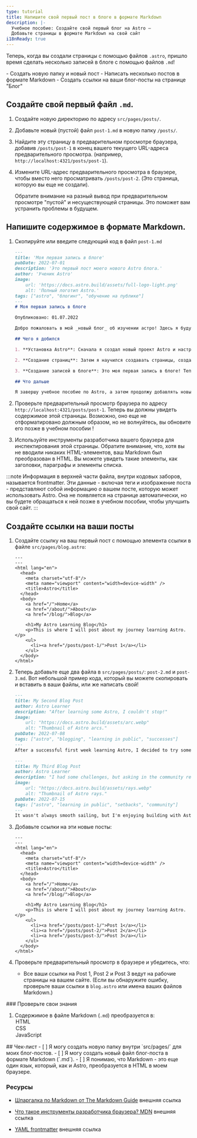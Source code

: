 ```yaml
---
type: tutorial
title: Напишите свой первый пост в блоге в формате Markdown
description: |-
  Учебное пособие: Создайте свой первый блог на Astro —
  Добавьте страницы в формате Markdown на свой сайт
i18nReady: true
---
```




Теперь, когда вы создали страницы с помощью файлов `.astro`, пришло время сделать несколько записей в блоге с помощью файлов `.md`!

<PreCheck>
  - Создать новую папку и новый пост
  - Написать несколько постов в формате Markdown
  - Создать ссылки на ваши блог-посты на странице "Блог"
</PreCheck>

## Создайте свой первый файл `.md`.

1. Создайте новую директорию по адресу `src/pages/posts/`. 

2. Добавьте новый (пустой) файл `post-1.md` в новую папку `/posts/`.

3. Найдите эту страницу в предварительном просмотре браузера, добавив `/posts/post-1` в конец вашего текущего URL-адреса предварительного просмотра. (например, `http://localhost:4321/posts/post-1`).

4. Измените URL-адрес предварительного просмотра в браузере, чтобы вместо него просматривать `/posts/post-2`. (Это страница, которую вы еще не создали). 

   Обратите внимание на разный вывод при предварительном просмотре "пустой" и несуществующей страницы. Это поможет вам устранить проблемы в будущем.


## Напишите содержимое в формате Markdown.

1. Скопируйте или введите следующий код в файл `post-1.md`

    ```markdown title="src/pages/posts/post-1.md"
    ---
    title: 'Моя первая запись в блоге'
    pubDate: 2022-07-01
    description: 'Это первый пост моего нового Astro блога.'
    author: 'Ученик Astro'
    image:
        url: 'https://docs.astro.build/assets/full-logo-light.png'
        alt: 'Полный логотип Astro.'
    tags: ["astro", "блогинг", "обучение на публике"]
    ---
    # Моя первая запись в блоге

    Опубликовано: 01.07.2022

    Добро пожаловать в мой _новый блог_ об изучении астро! Здесь я буду рассказывать о своем учебном пути, пока я создаю новый сайт.

    ## Чего я добился

    1. **Установка Astro**: Сначала я создал новый проект Astro и настроил свои учетные записи в Интернете.

    2. **Создание страниц**: Затем я научился создавать страницы, создавая новые файлы `.astro` и помещая их в папку `src/pages/`.

    3. **Создание записей в блоге**: Это моя первая запись в блоге! Теперь у меня есть страницы Astro и посты в формате Markdown!

    ## Что дальше

    Я завершу учебное пособие по Astro, а затем продолжу добавлять новые записи. Следите за обновлениями.
    ```

2. Проверьте предварительный просмотр браузера по адресу `http://localhost:4321/posts/post-1`. Теперь вы должны увидеть содержимое этой страницы. Возможно, оно еще не отформатировано должным образом, но не волнуйтесь, вы обновите его позже в учебном пособии	!

3. Используйте инструменты разработчика вашего браузера для инспектирования этой страницы. Обратите внимание, что, хотя вы не вводили никаких HTML-элементов, ваш Markdown был преобразован в HTML. Вы можете увидеть такие элементы, как заголовки, параграфы и элементы списка.	

:::note
Информация в верхней части файла, внутри кодовых заборов, называется frontmatter. Эти данные - включая теги и изображение поста - представляют собой информацию *о* вашем посте, которую может использовать Astro. Она не появляется на странице автоматически, но вы будете обращаться к ней позже в учебном пособии, чтобы улучшить свой сайт. 
:::

## Создайте ссылки на ваши посты

1. Создайте ссылку на ваш первый пост с помощью элемента ссылки в файле `src/pages/blog.astro`:
 
    ```astro title="src/pages/blog.astro" ins={16-18}
    ---
    ---
    <html lang="en">
      <head>
        <meta charset="utf-8"/>
        <meta name="viewport" content="width=device-width" />
        <title>Astro</title>
      </head>
      <body>
        <a href="/">Home</a>
        <a href="/about/">About</a>
        <a href="/blog/">Blog</a>

        <h1>My Astro Learning Blog</h1>
        <p>This is where I will post about my journey learning Astro.</p>
        <ul>
          <li><a href="/posts/post-1/">Post 1</a></li>
        </ul>
      </body>
    </html>
    ```
2. Теперь добавьте еще два файла в `src/pages/posts/`: `post-2.md` и `post-3.md`. Вот небольшой пример кода, который вы можете скопировать и вставить в ваши файлы, или же написать свой!

    ```md title="src/pages/posts/post-2.md"
    ---
    title: My Second Blog Post
    author: Astro Learner
    description: "After learning some Astro, I couldn't stop!"
    image: 
        url: "https://docs.astro.build/assets/arc.webp"
        alt: "Thumbnail of Astro arcs."
    pubDate: 2022-07-08
    tags: ["astro", "blogging", "learning in public", "successes"]
    ---
    After a successful first week learning Astro, I decided to try some more. I wrote and imported a small component from memory!
    ```

    ```md title="src/pages/posts/post-3.md"
    ---
    title: My Third Blog Post
    author: Astro Learner
    description: "I had some challenges, but asking in the community really helped!"
    image: 
        url: "https://docs.astro.build/assets/rays.webp"
        alt: "Thumbnail of Astro rays."
    pubDate: 2022-07-15
    tags: ["astro", "learning in public", "setbacks", "community"]
    ---
    It wasn't always smooth sailing, but I'm enjoying building with Astro. And, the [Discord community](https://astro.build/chat) is really friendly and helpful!
    ```

3. Добавьте ссылки на эти новые посты:

    ```astro title="src/pages/blog.astro" ins={18-19}
    ---
    ---
    <html lang="en">
      <head>
        <meta charset="utf-8"/>
        <meta name="viewport" content="width=device-width" />
        <title>Astro</title>
      </head>
      <body>
        <a href="/">Home</a>
        <a href="/about/">About</a>
        <a href="/blog/">Blog</a>

        <h1>My Astro Learning Blog</h1>
        <p>This is where I will post about my journey learning Astro.</p>
        <ul>
          <li><a href="/posts/post-1/">Post 1</a></li>
          <li><a href="/posts/post-2/">Post 2</a></li>
          <li><a href="/posts/post-3/">Post 3</a></li>
        </ul>
      </body>
    </html>
    ```

4. Проверьте предварительный просмотр в браузере и убедитесь, что:

   - Все ваши ссылки на Post 1, Post 2 и Post 3 ведут на рабочие страницы на вашем сайте. (Если вы обнаружите ошибку, проверьте ваши ссылки в `blog.astro` или имена ваших файлов Markdown.)

<Box icon="question-mark">
### Проверьте свои знания

1. Содержимое в файле Markdown (`.md`) преобразуется в:
    <MultipleChoice>
        <Option isCorrect>HTML</Option>
        <Option>CSS</Option>
        <Option>JavaScript</Option>
    </MultipleChoice>
</Box>

<Box icon="check-list">
## Чек-лист

<Checklist>
- [ ] Я могу создать новую папку внутри `src/pages/` для моих блог-постов.
- [ ] Я могу создать новый файл блог-поста в формате Markdown (`.md`).
- [ ] Я понимаю, что Markdown - это еще один язык, который, как и Astro, преобразуется в HTML в моем браузере.
</Checklist>
</Box>

### Ресурсы

- [Шпаргалка по Markdown от The Markdown Guide](https://www.markdownguide.org/cheat-sheet/) <Badge>внешняя ссылка</Badge>

- [Что такое инструменты разработчика браузера? MDN](https://developer.mozilla.org/ru/docs/Learn/Common_questions/Tools_and_setup/What_are_browser_developer_tools) <Badge>внешняя ссылка</Badge>

- [YAML frontmatter](https://assemble.io/docs/YAML-front-matter.html) <Badge>внешняя ссылка</Badge>
